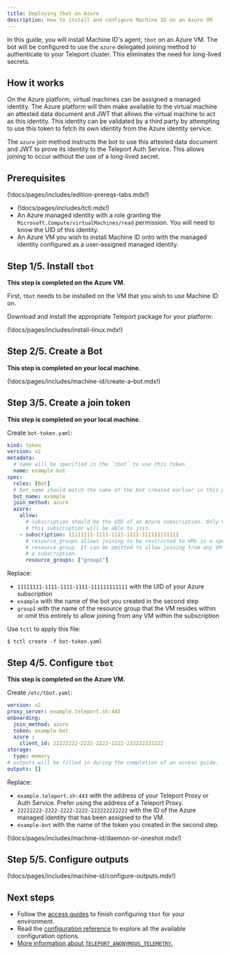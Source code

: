 ```yaml
---
title: Deploying tbot on Azure
description: How to install and configure Machine ID on an Azure VM
---
```


In this guide, you will install Machine ID's agent, `tbot` on an Azure VM. The
bot will be configured to use the `azure` delegated joining method to
authenticate to your Teleport cluster. This eliminates the need for long-lived
secrets.

## How it works

On the Azure platform, virtual machines can be assigned a managed identity. The
Azure platform will then make available to the virtual machine an attested
data document and JWT that allows the virtual machine to act as this identity.
This identity can be validated by a third party by attempting to use this token
to fetch its own identity from the Azure identity service.

The `azure` join method instructs the bot to use this attested data document and
JWT to prove its identity to the Teleport Auth Service. This allows joining to
occur without the use of a long-lived secret.

## Prerequisites

(!docs/pages/includes/edition-prereqs-tabs.mdx!)

- (!docs/pages/includes/tctl.mdx!)
- An Azure managed identity with a role granting the
  `Microsoft.Compute/virtualMachines/read` permission. You will need to know
  the UID of this identity.
- An Azure VM you wish to install Machine ID onto with the managed identity
  configured as a user-assigned managed identity.

## Step 1/5. Install `tbot`

**This step is completed on the Azure VM.**

First, `tbot` needs to be installed on the VM that you wish to use Machine ID
on.

Download and install the appropriate Teleport package for your platform:

(!docs/pages/includes/install-linux.mdx!)

## Step 2/5. Create a Bot

**This step is completed on your local machine.**

(!docs/pages/includes/machine-id/create-a-bot.mdx!)

## Step 3/5. Create a join token

**This step is completed on your local machine.**

Create `bot-token.yaml`:

```yaml
kind: token
version: v2
metadata:
  # name will be specified in the `tbot` to use this token
  name: example-bot
spec:
  roles: [Bot]
  # bot_name should match the name of the bot created earlier in this guide.
  bot_name: example
  join_method: azure
  azure:
    allow:
      # subscription should be the UID of an Azure subscription. Only VMs within
      # this subscription will be able to join.
    - subscription: 11111111-1111-1111-1111-111111111111
      # resource_groups allows joining to be restricted to VMs in a specific
      # resource group. It can be omitted to allow joining from any VM within
      # a subscription.
      resource_groups: ["group1"]
```

Replace:

- `11111111-1111-1111-1111-111111111111` with the UID of your Azure subscription
- `example` with the name of the bot you created in the second step
- `group1` with the name of the resource group that the VM resides within or
  omit this entirely to allow joining from any VM within the subscription

Use `tctl` to apply this file:

```code
$ tctl create -f bot-token.yaml
```

## Step 4/5. Configure `tbot`

**This step is completed on the Azure VM.**

Create `/etc/tbot.yaml`:

```yaml
version: v2
proxy_server: example.teleport.sh:443
onboarding:
  join_method: azure
  token: example-bot
  azure :
    client_id: 22222222-2222-2222-2222-222222222222
storage:
  type: memory
# outputs will be filled in during the completion of an access guide.
outputs: []
```

Replace:

- `example.teleport.sh:443` with the address of your Teleport Proxy or
  Auth Service. Prefer using the address of a Teleport Proxy.
- `22222222-2222-2222-2222-222222222222` with the ID of the Azure managed
  identity that has been assigned to the VM.
- `example-bot` with the name of the token you created in the second step.

(!docs/pages/includes/machine-id/daemon-or-oneshot.mdx!)

## Step 5/5. Configure outputs

(!docs/pages/includes/machine-id/configure-outputs.mdx!)

## Next steps

- Follow the [access guides](../access-guides/access-guides.mdx) to finish configuring `tbot` for
  your environment.
- Read the [configuration reference](../../../reference/machine-id/configuration.mdx) to explore
  all the available configuration options.
- [More information about `TELEPORT_ANONYMOUS_TELEMETRY`.](../../../reference/machine-id/telemetry.mdx)

